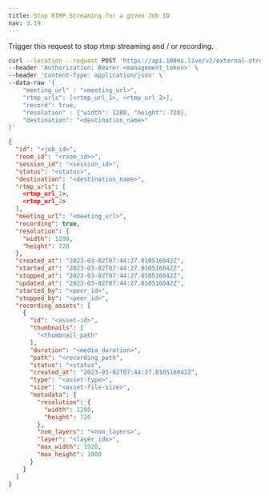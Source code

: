```yaml
---
title: Stop RTMP Streaming for a given Job ID
nav: 3.19
---
```


Trigger this request to stop rtmp streaming and / or recording.

<PostRequest title="https://api.100ms.live/v2/external-streams/:job_id/stop" />
<Request id="req-0">

```bash
curl --location --request POST 'https://api.100ms.live/v2/external-streams/<job_id>/stop' \
--header 'Authorization: Bearer <management_token>' \
--header 'Content-Type: application/json' \
--data-raw '{
    "meeting_url" : "<meeting_url>",
    "rtmp_urls": [<rtmp_url_1>, <rtmp_url_2>],
    "record": true,
    "resolution" : {"width": 1280, "height": 720},
    "destination": "<destination_name>"
}'
```

</Request>
<ResponseBox id="res-0" status="200 OK">

```json
{
  "id": "<job_id>",
  "room_id": "<room_id>>",
  "session_id": "<session_id>",
  "status": "<status>",
  "destination": "<destination_name>",
  "rtmp_urls": [
    <rtmp_url_1>,
    <rtmp_url_2>
  ],
  "meeting_url": "<meeting_url>",
  "recording": true,
  "resolution": {
    "width": 1280,
    "height": 720
  },
  "created_at": "2023-03-02T07:44:27.010516042Z",
  "started_at": "2023-03-02T07:44:27.010516042Z",
  "stopped_at": "2023-03-02T07:44:27.010516042Z",
  "updated_at": "2023-03-02T07:44:27.010516042Z",
  "started_by": "<peer_id>",
  "stopped_by": "<peer_id>",
  "recording_assets": [
    {
      "id": "<asset-id>",
      "thumbnails": [
        "<thumbnail_path"
      ],
      "duration": "<media_duration>",
      "path": "<recording_path",
      "status": "<status",
      "created_at": "2023-03-02T07:44:27.010516042Z",
      "type": "<asset-type>",
      "size": "<asset-file-size>",
      "metadata": {
        "resolution": {
          "width": 1280,
          "height": 720
        },
        "num_layers": "<num_layers>",
        "layer": "<layer_idx>",
        "max_width": 1920,
        "max_height": 1080
      }
    }
  ]
}
```

</ResponseBox>
